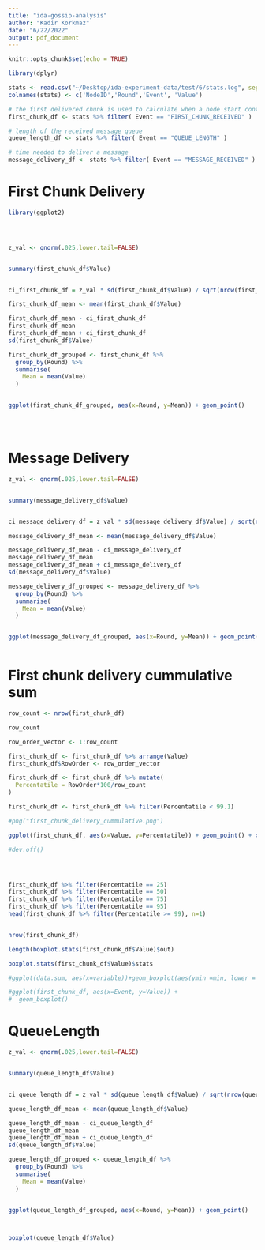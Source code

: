 ```yaml
---
title: "ida-gossip-analysis"
author: "Kadir Korkmaz"
date: "6/22/2022"
output: pdf_document
---
```


```r
knitr::opts_chunk$set(echo = TRUE)

library(dplyr)

stats <- read.csv("~/Desktop/ida-experiment-data/test/6/stats.log", sep = "\t", header = FALSE)
colnames(stats) <- c('NodeID','Round','Event', 'Value')

# the first delivered chunk is used to calculate when a node start contributing to dissemination
first_chunk_df <- stats %>% filter( Event == "FIRST_CHUNK_RECEIVED" )

# length of the received message queue
queue_length_df <- stats %>% filter( Event == "QUEUE_LENGTH" )

# time needed to deliver a message
message_delivery_df <- stats %>% filter( Event == "MESSAGE_RECEIVED" )

```

\newpage
# First Chunk Delivery

```r

library(ggplot2)




z_val <- qnorm(.025,lower.tail=FALSE)


summary(first_chunk_df$Value)


ci_first_chunk_df = z_val * sd(first_chunk_df$Value) / sqrt(nrow(first_chunk_df))

first_chunk_df_mean <- mean(first_chunk_df$Value)

first_chunk_df_mean - ci_first_chunk_df
first_chunk_df_mean
first_chunk_df_mean + ci_first_chunk_df
sd(first_chunk_df$Value)

first_chunk_df_grouped <- first_chunk_df %>% 
  group_by(Round) %>%
  summarise(
    Mean = mean(Value)
  )


ggplot(first_chunk_df_grouped, aes(x=Round, y=Mean)) + geom_point()


 
```


\newpage
# Message Delivery
```r

  
z_val <- qnorm(.025,lower.tail=FALSE)


summary(message_delivery_df$Value)


ci_message_delivery_df = z_val * sd(message_delivery_df$Value) / sqrt(nrow(message_delivery_df))

message_delivery_df_mean <- mean(message_delivery_df$Value)

message_delivery_df_mean - ci_message_delivery_df
message_delivery_df_mean
message_delivery_df_mean + ci_message_delivery_df
sd(message_delivery_df$Value)

message_delivery_df_grouped <- message_delivery_df %>% 
  group_by(Round) %>%
  summarise(
    Mean = mean(Value)
  )


ggplot(message_delivery_df_grouped, aes(x=Round, y=Mean)) + geom_point()



```


# First chunk delivery cummulative sum
```r


row_count <- nrow(first_chunk_df)

row_count

row_order_vector <- 1:row_count

first_chunk_df <- first_chunk_df %>% arrange(Value)
first_chunk_df$RowOrder <- row_order_vector

first_chunk_df <- first_chunk_df %>% mutate(
  Percentatile = RowOrder*100/row_count
)

first_chunk_df <- first_chunk_df %>% filter(Percentatile < 99.1)

#png("first_chunk_delivery_cummulative.png")

ggplot(first_chunk_df, aes(x=Value, y=Percentatile)) + geom_point() + xlab("Delivery Time(ms)") + ylab("Percentage of Nodes")

#dev.off()




first_chunk_df %>% filter(Percentatile == 25)
first_chunk_df %>% filter(Percentatile == 50)
first_chunk_df %>% filter(Percentatile == 75)
first_chunk_df %>% filter(Percentatile == 95)
head(first_chunk_df %>% filter(Percentatile >= 99), n=1)


nrow(first_chunk_df)

length(boxplot.stats(first_chunk_df$Value)$out)

boxplot.stats(first_chunk_df$Value)$stats

#ggplot(data.sum, aes(x=variable))+geom_boxplot(aes(ymin =min, lower = mean-sd, middle = mean, upper = mean+sd, ymax =max), stat="identity")

#ggplot(first_chunk_df, aes(x=Event, y=Value)) + 
#  geom_boxplot()


```

\newpage
# QueueLength
```r



z_val <- qnorm(.025,lower.tail=FALSE)


summary(queue_length_df$Value)


ci_queue_length_df = z_val * sd(queue_length_df$Value) / sqrt(nrow(queue_length_df))

queue_length_df_mean <- mean(queue_length_df$Value)

queue_length_df_mean - ci_queue_length_df
queue_length_df_mean
queue_length_df_mean + ci_queue_length_df
sd(queue_length_df$Value)

queue_length_df_grouped <- queue_length_df %>% 
  group_by(Round) %>%
  summarise(
    Mean = mean(Value)
  )


ggplot(queue_length_df_grouped, aes(x=Round, y=Mean)) + geom_point()



boxplot(queue_length_df$Value)

```


